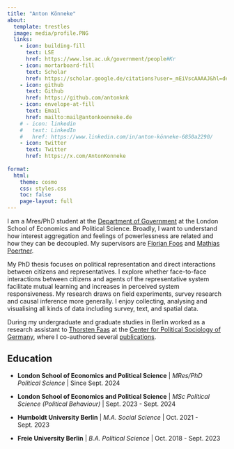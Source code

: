 ```yaml
---
title: "Anton Könneke"
about:
  template: trestles
  image: media/profile.PNG
  links:
    - icon: building-fill
      text: LSE
      href: https://www.lse.ac.uk/government/people#Kr
    - icon: mortarboard-fill
      text: Scholar
      href: https://scholar.google.de/citations?user=_mEiVscAAAAJ&hl=de
    - icon: github
      text: Github
      href: https://github.com/antonknk
    - icon: envelope-at-fill
      text: Email
      href: mailto:mail@antonkoenneke.de
    # - icon: linkedin
    #   text: LinkedIn
    #   href: https://www.linkedin.com/in/anton-könneke-6850a2290/
    - icon: twitter
      text: Twitter
      href: https://x.com/AntonKonneke
      
format:
  html:
    theme: cosmo
    css: styles.css
    toc: false
    page-layout: full
---
```


::: {#hero-heading}
I am a Mres/PhD student at the [Department of Government](https://www.lse.ac.uk/government) at the London School of Economics and Political Science. Broadly, I want to understand how interest aggregation and feelings of powerlessness are related and how they can be decoupled. My supervisors are [Florian Foos](https://www.lse.ac.uk/government/people/academic-staff/florian-foos) and [Mathias Poertner](https://www.lse.ac.uk/government/people/academic-staff/mathias-poertner).

My PhD thesis focuses on political representation and direct interactions between citizens and representatives. I explore whether face-to-face interactions between citizens and agents of the representative system facilitate mutual learning and increases in perceived system responsiveness. My research draws on field experiments, survey research and causal inference more generally. I enjoy collecting, analysing and visualising all kinds of data including survey, text, and spatial data.

During my undergraduate and graduate studies in Berlin worked as a research assistant to [Thorsten Faas](https://www.polsoz.fu-berlin.de/en/polwiss/forschung/systeme/empsoz/team/Faas.html) at the [Center for Political Sociology of Germany](https://www.polsoz.fu-berlin.de/en/polwiss/forschung/systeme/empsoz/index.html), where I co-authored several [publications](publications.qmd).
:::

## Education

-   **London School of Economics and Political Science** \| *MRes/PhD Political Science* \| Since Sept. 2024

-   **London School of Economics and Political Science** \| *MSc Political Science (Political Behaviour)* \| Sept. 2023 - Sept. 2024

-   **Humboldt University Berlin** \| *M.A. Social Science* \| Oct. 2021 - Sept. 2023

-   **Freie University Berlin** \| *B.A. Political Science* \| Oct. 2018 - Sept. 2023
